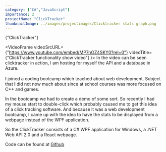```yaml
---
category: ["C#","JavaScript"]
importance: 2 
projectName: "ClickTracker"
thumbnailImage: ../images/projectimages/Clicktracker stats graph.png
---
```


<AsciiText bClassStyling={true}>{"ClickTracker"}</AsciiText>

<VideoFrame 
videoSrcURL={"https://www.youtube.com/embed/MP7nOZ4SKY0?rel=0"}
videoTitle={"ClickTracker functionality show video"}
/>
In the video can be seen clicktracker in action, I am hosting for myself the API and a database in Azure. 
<br/>
<br/>
I joined a coding bootcamp which teached about web development. Subject that I did not now much about since at school courses was more focused on C++ and games.

In the bootcamp we had to create a demo of some sort. So recently I had my mouse start to double-click which probably caused me to get this idea of a click tracking software.
And because it was a web development bootcamp, I came up with the idea to have the stats to be displayed from a webpage instead of the WPF application.

So the ClickTracker consists of a C# WPF application for Windows, a .NET Web API 2.0 and a React webpage.




Code can be found at [Github](https://github.com/DennisB97/ClickTrackerDemoFamily)